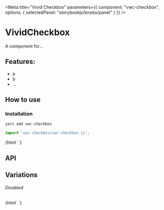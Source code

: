 

<Meta
  title="Vivid Checkbox"
  parameters={{
    component: "vwc-checkbox",
    options: { selectedPanel: "storybookjs/knobs/panel" }
  }}
/>

# VividCheckbox

A component for...

## Features:

- a
- b
- ...

## How to use

### Installation

```bash
yarn add vwc-checkbox
```

```js
import 'vwc-checkbox/vwc-checkbox.js';
```

<Preview withToolbar>
  <Story name="Simple">
    {html`
      <mwc-checkbox></mwc-checkbox>
      <mwc-checkbox checked></mwc-checkbox>
      <mwc-checkbox indeterminate></mwc-checkbox>
    `}
  </Story>
</Preview>

## API

<Props of="vwc-checkbox" />

## Variations

###### Disabled

<Story name="Disabled">
  {html`
    <mwc-checkbox disabled></mwc-checkbox>
    <mwc-checkbox disabled checked></mwc-checkbox>
    <mwc-checkbox disabled indeterminate></mwc-checkbox>
  `}
</Story>
